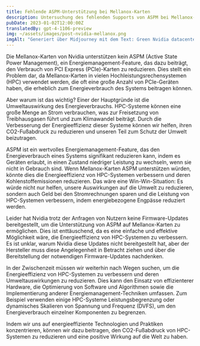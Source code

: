 ```yaml
---
title: Fehlende ASPM-Unterstützung bei Mellanox-Karten
description: Untersuchung des fehlenden Supports von ASPM bei Mellanox-Karten von Nvidia und deren Auswirkungen auf die Energieeffizienz von Hochleistungsrechensystemen.
pubDate: 2023-01-02T12:00:00Z
translatedBy: gpt-4-1106-preview
img: ~/assets/images/post-nvidia-mellanox.png
imgAlt: "Generiert über Midjourney mit dem Text: Green Nvidia datacenter inside a glass biosphere emitting gray gas, impactful, colorful, reallistic, canon lens, high detail --v 4 --ar 3:2"
---
```


Die Mellanox-Karten von Nvidia unterstützen kein ASPM (Active State Power Management), ein Energiemanagement-Feature, das dazu beiträgt, den Verbrauch von PCI Express (PCIe)-Karten zu reduzieren. Dies stellt ein Problem dar, da Mellanox-Karten in vielen Hochleistungsrechensystemen (HPC) verwendet werden, die oft eine große Anzahl von PCIe-Geräten haben, die erheblich zum Energieverbrauch des Systems beitragen können.

Aber warum ist das wichtig? Einer der Hauptgründe ist die Umweltauswirkung des Energieverbrauchs. HPC-Systeme können eine große Menge an Strom verbrauchen, was zur Freisetzung von Treibhausgasen führt und zum Klimawandel beiträgt. Durch die Verbesserung der Energieeffizienz dieser Systeme können wir helfen, ihren CO2-Fußabdruck zu reduzieren und unseren Teil zum Schutz der Umwelt beizutragen.

ASPM ist ein wertvolles Energiemanagement-Feature, das den Energieverbrauch eines Systems signifikant reduzieren kann, indem es Geräten erlaubt, in einen Zustand niedriger Leistung zu wechseln, wenn sie nicht in Gebrauch sind. Wenn Mellanox-Karten ASPM unterstützen würden, könnte dies die Energieeffizienz von HPC-Systemen verbessern und deren Kohlenstoffemissionen reduzieren. Das wäre eine Win-Win-Situation: Es würde nicht nur helfen, unsere Auswirkungen auf die Umwelt zu reduzieren, sondern auch Geld bei den Stromrechnungen sparen und die Leistung von HPC-Systemen verbessern, indem energiebezogene Engpässe reduziert werden.

Leider hat Nvidia trotz der Anfragen von Nutzern keine Firmware-Updates bereitgestellt, um die Unterstützung von ASPM auf Mellanox-Karten zu ermöglichen. Dies ist enttäuschend, da es eine einfache und effektive Möglichkeit wäre, die Energieeffizienz von HPC-Systemen zu verbessern. Es ist unklar, warum Nvidia diese Updates nicht bereitgestellt hat, aber der Hersteller muss diese Angelegenheit in Betracht ziehen und über die Bereitstellung der notwendigen Firmware-Updates nachdenken.

In der Zwischenzeit müssen wir weiterhin nach Wegen suchen, um die Energieeffizienz von HPC-Systemen zu verbessern und deren Umweltauswirkungen zu reduzieren. Dies kann den Einsatz von effizienterer Hardware, die Optimierung von Software und Algorithmen sowie die Implementierung anderer Energiemanagement-Techniken umfassen. Zum Beispiel verwenden einige HPC-Systeme Leistungsbegrenzung oder dynamisches Skalieren von Spannung und Frequenz (DVFS), um den Energieverbrauch einzelner Komponenten zu begrenzen.

Indem wir uns auf energieeffiziente Technologien und Praktiken konzentrieren, können wir dazu beitragen, den CO2-Fußabdruck von HPC-Systemen zu reduzieren und eine positive Wirkung auf die Welt zu haben.
